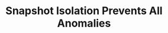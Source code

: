 ---
id: "db_tf_007"
questionType: "TRUE_FALSE"
title: "Snapshot Isolation Prevents All Anomalies"
statement: "Snapshot isolation prevents all possible transaction anomalies."
difficulty: "HARD"
category: "Database"
correctAnswer: false
explanation: "It prevents most but not all anomalies, such as write skew."
---
